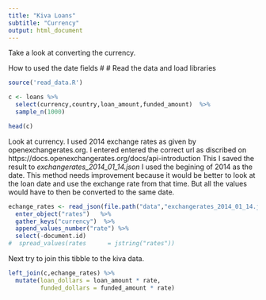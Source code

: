 ```yaml
---
title: "Kiva Loans"
subtitle: "Currency"
output: html_document
---
```


Take a look at converting the currency.

How to used the date fields
#
# Read the data and load libraries
```r
source('read_data.R')
```

```r
c <- loans %>% 
  select(currency,country,loan_amount,funded_amount)  %>% 
  sample_n(1000)
```

```r
head(c)
```

Look at currency.
I used 2014 exchange rates as given by openexchangerates.org.
I entered entered the correct url as discribed on
https://docs.openexchangerates.org/docs/api-introduction
This I saved the result to *exchangerates_2014_01_14.json*
I used the begining of 2014 as the date. This method needs 
improvement because it would be better to look at the loan date 
and use the exchange rate from that time.  But all the values 
would have to then be converted to the same date.

```r
echange_rates <- read_json(file.path("data","exchangerates_2014_01_14.json")) %>% 
  enter_object("rates")   %>% 
  gather_keys("currency")  %>% 
  append_values_number("rate") %>% 
  select(-document.id)
#  spread_values(rates      = jstring("rates"))
```


Next try to join this tibble to the kiva data.
```r
left_join(c,echange_rates) %>% 
  mutate(loan_dollars = loan_amount * rate,
         funded_dollars = funded_amount * rate)
```






